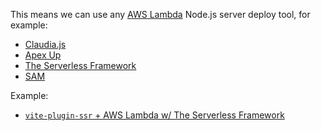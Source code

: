 
<JustANodeServer />

This means we can use any [AWS Lambda](https://aws.amazon.com/lambda/) Node.js server deploy tool, for example:
- [Claudia.js](https://claudiajs.com/)
- [Apex Up](https://github.com/apex/up)
- [The Serverless Framework](https://www.serverless.com/)
- [SAM](https://aws.amazon.com/serverless/sam/)

Example:
 - [`vite-plugin-ssr` + AWS Lambda w/ The Serverless Framework](https://github.com/jamesladd/aws-vite-ssr)
